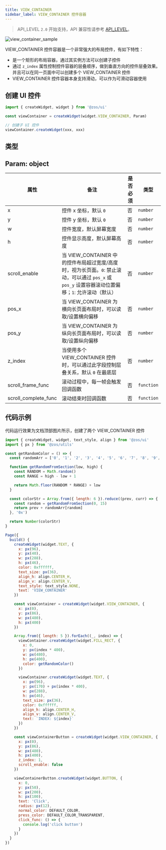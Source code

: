 ```yaml
---
title: VIEW_CONTAINER
sidebar_label: VIEW_CONTAINER 控件容器
---
```


> API_LEVEL `2.0` 开始支持，API 兼容性请参考 [API_LEVEL](../../../../../guides/framework/device/compatibility.md)。

![view_container_sample](/img/api/view_container_sample.gif)

VIEW_CONTAINER 控件容器是一个非常强大的布局控件，有如下特性：

- 是一个矩形的布局容器，通过其实例方法可以创建子控件
- 通过 `z_index` 属性控制控件容器的层叠顺序，做到垂直方向的控件层叠效果。并且可以在同一页面中可以创建多个 VIEW_CONTAINER 控件
- VIEW_CONTAINER 控件容器本身支持滑动，可以作为可滑动容器使用

## 创建 UI 控件

```js
import { createWidget, widget } from '@zos/ui'

const viewContainer = createWidget(widget.VIEW_CONTAINER, Param)

// 创建子 UI 控件
viewContainer.createWidget(xxx, xxx)
```

## 类型

## Param: object

| 属性                 | 备注                                                                                                                                           | 是否必须 | 类型       |
| -------------------- | ---------------------------------------------------------------------------------------------------------------------------------------------- | -------- | ---------- |
| x                    | 控件 x 坐标，默认 `0`                                                                                                                          | 否       | `number`   |
| y                    | 控件 y 坐标，默认 `0`                                                                                                                          | 否       | `number`   |
| w                    | 控件宽度，默认屏幕宽度                                                                                                                         | 否       | `number`   |
| h                    | 控件显示高度，默认屏幕高度                                                                                                                     | 否       | `number`   |
| scroll_enable        | 当 VIEW_CONTAINER 中的控件布局超过宽度/高度时，视为长页面。`0`: 禁止滚动，可以通过 `pos_x` 或 `pos_y` 设置容器滚动位置偏移；`1`: 允许滚动（默认） | 否       | `number`   |
| pos_x                | 当 VIEW_CONTAINER 为横向长页面布局时，可以读取/设置横向偏移                                                                                    | 否       | `number`   |
| pos_y                | 当 VIEW_CONTAINER 为纵向长页面布局时，可以读取/设置纵向偏移                                                                                    | 否       | `number`   |
| z_index              | 当使用多个 VIEW_CONTAINER 控件时，可以通过此字段控制层叠关系，默认 `0` 在最底层                                                                | 否       | `number`   |
| scroll_frame_func    | 滚动过程中，每一帧会触发回调函数                                                                                                                   | 否       | `function` |
| scroll_complete_func | 滚动结束时回调函数                                                                                                                                 | 否       | `function` |

## 代码示例

代码运行效果为文档顶部图片所示，创建了两个 VIEW_CONTAINER 控件

```js
import { createWidget, widget, text_style, align } from '@zos/ui'
import { px } from '@zos/utils'

const getRandomColor = () => {
  const randomArr = ['0', '1', '2', '3', '4', '5', '6', '7', '8', '9', 'a', 'b', 'c', 'd', 'e', 'f']

  function getRandomFromSection(low, high) {
    const RANDOM = Math.random()
    const RANGE = high - low + 1

    return Math.floor(RANDOM * RANGE) + low
  }

  const colorStr = Array.from({ length: 6 }).reduce((prev, curr) => {
    const random = getRandomFromSection(0, 15)
    return prev + randomArr[random]
  }, '0x')

  return Number(colorStr)
}

Page({
  build() {
    createWidget(widget.TEXT, {
      x: px(96),
      y: px(40),
      w: px(288),
      h: px(46),
      color: 0xffffff,
      text_size: px(36),
      align_h: align.CENTER_H,
      align_v: align.CENTER_V,
      text_style: text_style.NONE,
      text: 'VIEW_CONTAINER'
    })

    const viewContainer = createWidget(widget.VIEW_CONTAINER, {
      x: px(0),
      y: px(86),
      w: px(480),
      h: px(400)
    })

    Array.from({ length: 5 }).forEach((_, index) => {
      viewContainer.createWidget(widget.FILL_RECT, {
        x: 0,
        y: px(index * 400),
        w: px(480),
        h: px(400),
        color: getRandomColor()
      })

      viewContainer.createWidget(widget.TEXT, {
        x: px(96),
        y: px(170) + px(index * 400),
        w: px(288),
        h: px(46),
        text_size: px(36),
        color: 0xffffff,
        align_h: align.CENTER_H,
        align_v: align.CENTER_V,
        text: `INDEX: ${index}`
      })
    })

    const viewContainerButton = createWidget(widget.VIEW_CONTAINER, {
      x: px(0),
      y: px(86),
      w: px(480),
      h: px(400),
      z_index: 1,
      scroll_enable: false
    })

    viewContainerButton.createWidget(widget.BUTTON, {
      x: 0,
      y: px(50),
      w: px(200),
      h: px(100),
      text: 'Click',
      radius: px(12),
      normal_color: DEFAULT_COLOR,
      press_color: DEFAULT_COLOR_TRANSPARENT,
      click_func: () => {
        console.log('click button')
      }
    })
  }
})
```

